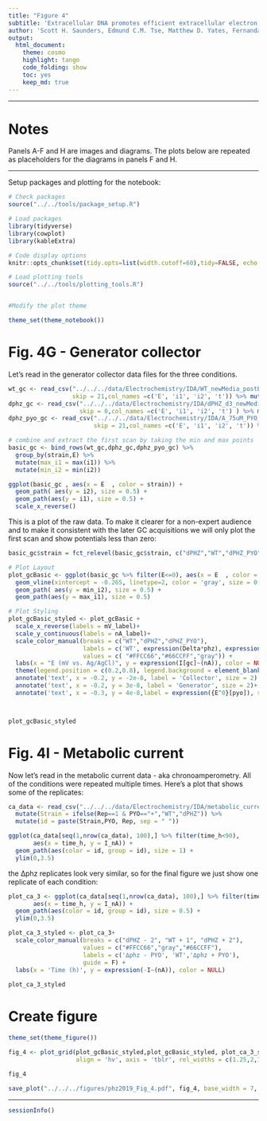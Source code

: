 ```yaml
---
title: "Figure 4"
subtitle: 'Extracellular DNA promotes efficient extracellular electron transfer by pyocyanin in *Pseudomonas aeruginosa* biofilms.'
author: 'Scott H. Saunders, Edmund C.M. Tse, Matthew D. Yates, Fernanda Jiménez Otero, Scott A. Trammell, Eric D.A. Stemp, Jacqueline K. Barton, Leonard M. Tender and Dianne K. Newman'
output:
  html_document:
    theme: cosmo
    highlight: tango
    code_folding: show
    toc: yes
    keep_md: true
---
```


--------

# Notes

Panels A-F and H are images and diagrams. The plots below are repeated as placeholders for the diagrams in panels F and H.

----

Setup packages and plotting for the notebook:

```r
# Check packages
source("../../tools/package_setup.R")

# Load packages
library(tidyverse)
library(cowplot)
library(kableExtra)

# Code display options
knitr::opts_chunk$set(tidy.opts=list(width.cutoff=60),tidy=FALSE, echo = TRUE, message=FALSE, warning=FALSE, fig.align="center", fig.retina = 2)

# Load plotting tools
source("../../tools/plotting_tools.R")


#Modify the plot theme

theme_set(theme_notebook())
```

# Fig. 4G - Generator collector

Let's read in the generator collector data files for the three conditions.

```r
wt_gc <- read_csv("../../../data/Electrochemistry/IDA/WT_newMedia_postEquil_GC.txt", 
                  skip = 21,col_names =c('E', 'i1', 'i2', 't')) %>% mutate(strain='WT')
dphz_gc <- read_csv("../../../data/Electrochemistry/IDA/dPHZ_d3_newMedia_GC_3mVs.txt", 
                    skip = 0,col_names =c('E', 'i1', 'i2', 't') ) %>% mutate(strain = 'dPHZ')
dphz_pyo_gc <- read_csv("../../../data/Electrochemistry/IDA/A_75uM_PYO_GC_2.txt",
                        skip = 21,col_names =c('E', 'i1', 'i2', 't')) %>% mutate(strain = 'dPHZ_PYO')

# combine and extract the first scan by taking the min and max points
basic_gc <- bind_rows(wt_gc,dphz_gc,dphz_pyo_gc) %>% 
  group_by(strain,E) %>% 
  mutate(max_i1 = max(i1)) %>% 
  mutate(min_i2 = min(i2)) 

ggplot(basic_gc , aes(x = E  , color = strain)) + 
  geom_path( aes(y = i2), size = 0.5) + 
  geom_path(aes(y = i1), size = 0.5) + 
  scale_x_reverse()
```

This is a plot of the raw data. To make it clearer for a non-expert audience and to make it consistent with the later GC acquisitions we will only plot the first scan and show potentials less than zero:

```r

basic_gc$strain = fct_relevel(basic_gc$strain, c("dPHZ","WT","dPHZ_PYO"))

# Plot Layout
plot_gcBasic <- ggplot(basic_gc %>% filter(E<=0), aes(x = E  , color = strain)) + 
  geom_vline(xintercept = -0.265, linetype=2, color = 'gray', size = 0.5) + 
  geom_path( aes(y = min_i2), size = 0.5) + 
  geom_path(aes(y = max_i1), size = 0.5)

# Plot Styling
plot_gcBasic_styled <- plot_gcBasic +
  scale_x_reverse(labels = mV_label)+
  scale_y_continuous(labels = nA_label)+
  scale_color_manual(breaks = c("WT","dPHZ","dPHZ_PYO"), 
                     labels = c('WT', expression(Delta*phz), expression(Delta*phz + PYO)), 
                     values = c( "#FFCC66","#66CCFF","gray")) + 
  labs(x = "E (mV vs. Ag/AgCl)", y = expression(I[gc]~(nA)), color = NULL) +
  theme(legend.position = c(0.2,0.8), legend.background = element_blank()) +
  annotate('text', x = -0.2, y = -2e-8, label = 'Collector', size = 2) +
  annotate('text', x = -0.2, y = 3e-8, label = 'Generator', size = 2)+
  annotate('text', x = -0.3, y = 4e-8,label = expression({E^0}[pyo]), size = 2 )



plot_gcBasic_styled
```

# Fig. 4I - Metabolic current

Now let's read in the metabolic current data - aka chronoamperometry. All of the conditions were repeated multiple times. Here's a plot that shows some of the replicates:

```r
ca_data <- read_csv("../../../data/Electrochemistry/IDA/metabolic_current.csv", comment = "#") %>% 
  mutate(Strain = ifelse(Rep==1 & PYO=="+","WT","dPHZ")) %>% 
  mutate(id = paste(Strain,PYO, Rep, sep = " "))

ggplot(ca_data[seq(1,nrow(ca_data), 100),] %>% filter(time_h<90), 
       aes(x = time_h, y = I_nA)) + 
  geom_path(aes(color = id, group = id), size = 1) + 
  ylim(0,3.5)
```

the ∆phz replicates look very similar, so for the final figure we just show one replicate of each condition:

```r
plot_ca_3 <- ggplot(ca_data[seq(1,nrow(ca_data), 100),] %>% filter(time_h<90) %>% filter(id %in% c("dPHZ - 2", "WT + 1", "dPHZ + 2")), 
       aes(x = time_h, y = I_nA)) + 
  geom_path(aes(color = id, group = id), size = 0.5) + 
  ylim(0,3.5)

plot_ca_3_styled <- plot_ca_3+
  scale_color_manual(breaks = c("dPHZ - 2", "WT + 1", "dPHZ + 2"),
                     values = c("#FFCC66","gray","#66CCFF"),
                     labels = c('∆phz - PYO', 'WT','∆phz + PYO'),
                     guide = F) +
  labs(x = 'Time (h)', y = expression(-I~(nA)), color = NULL)
  
plot_ca_3_styled
```

# Create figure

```r

theme_set(theme_figure())

fig_4 <- plot_grid(plot_gcBasic_styled,plot_gcBasic_styled, plot_ca_3_styled,plot_ca_3_styled, 
                   align = 'hv', axis = 'tblr', rel_widths = c(1.25,2,1.25,2), ncol = 4, scale = 1.0, labels = c('F','G','H','I'), label_size = 12)

fig_4

save_plot("../../../figures/phz2019_Fig_4.pdf", fig_4, base_width = 7, base_height = 1.5)
```

---

```r
sessionInfo()
```